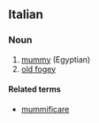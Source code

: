 ==Italian==

===Noun===
{{it-noun|mummi|f|a|e}}

# [[mummy]] (Egyptian)
# [[old fogey]]

====Related terms====
*[[mummificare]]
